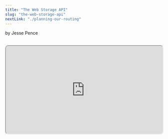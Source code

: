 ```yaml
---
title: "The Web Storage API"
slug: "the-web-storage-api"
nextLink: "./planning-our-routing"
---
```



by Jesse Pence

<Cat />

<br />

<iframe
  style="height: fit-content; aspect-ratio: 16/9; width: 100%; border-radius: 10px; shadow: 0 10px 10px 0 rgba(0, 0, 0, 0.2);"
  src="https://www.youtube.com/embed/GOsTR2HrE3A"
  id="ytplayer"
/>

<br />

## **Table of Contents**

<br />

<a href="#introduction">Introduction</a>
<a href="#comparison">Cookies</a>
<a href="#local-storage-and-demo">Local Storage and Demo</a>
<a href="#indexed-db-and-session-storage">IndexedDB and Session Storage</a>
<a href="#conclusion">Conclusion</a>

<br />

## **Introduction**

<br />

So, in our chapter on state, we talked about persisting user interaction so that we don't lose everything when the page reloads. The question is: How do we make that happen when the server sends the exact same file every time? Most of you probably already know, but the answer lies in storing information on the user's PC in one way or another. Traditionally, this has been done through something called cookies.

<br />

## **Cookies**

<br />

If the information that you want to store is in any way private to the user, that will of course require server-side authentication in some way-- even OAuth uses Google/Github/**someone**'s server. HTTP-only cookies are very secure if you do them right, so they are a good option for storing private information. However, they require an entire server-side framework to implement correctly which is more than our little 10 line server can handle. And, we're simply designing a shopping app that needs to remember the user's cart. In real life, this is not far from the amount of information that one needs to build an e-commerce app as long as you use an external payment provider like Stripe.

<br />

Cookies do have a few inherit issues as well. They are sent with every request, which is a lot of unnecessary data. They are also limited to 4kb, which is not a lot of space. Neither of those are issues for us, but they also expire after a certain amount of time, which is not ideal for a shopping cart. And, while setting and getting a cookie is much easier than many things in web development, there is another option that is even easier: Local Storage.

<br />

## **Local Storage and Demo**

<br />

Local Storage is a great option for storing small amounts of non-essential data. It is not particularly secure however, so you should stick with HTTP-only cookies for private data as even the most basic of attacks can get access to local storage. So, before we end this lesson and start building the entire shopping app, let's do a quick demonstration showing how the localStorage concept works.

<br />

<div
  style={{
    maxWidth: "100%",
    overflow: "auto",
    borderRadius: "5px",
    fontSize: "1.3rem",
  }}
>
    index.html
    ```html
<!-- Meta Tags, etc. -->
  <style>
    #container {
      display: flex;
      flex-direction: column;
      align-items: center;
      justify-content: center;
      height: 90vh;
      width: 50vw;
    }
  </style>
  <body>
    <label for="color-picker">Pick a color</label>
    <input type="color" id="color-picker" />
    <div id="container">
      <p>
        This container will remember your favorite color, even if you close the
        browser.
      </p>
    </div>
    <script defer>
      const container = document.getElementById("container")
      const colorPicker = document.getElementById("color-picker")
      const color = localStorage.getItem("favColor")
      if (color) {
        container.style.backgroundColor = color
        colorPicker.value = color
      }
      colorPicker.addEventListener("change", (e) => {
        container.style.backgroundColor = e.target.value
        localStorage.setItem("favColor", e.target.value)
      })
    </script>
  </body>
</html>
```
</div>

<br />

Alright, save the file, and let's boot it up:

http://localhost:3000

<br />

<iframe
  style="height: fit-content; aspect-ratio: 16/9; width: 100%; border: 2px solid #000; border-radius: 10px;"
  src="/demos/csr/ch8/demo/"
  id="demo"
/>

<br />

Feel free to close the browser and open it again. Or, if you're just using my demos for reference, right click on it and press 'reload frame'. The color will still be there.

<br />

It's important to understand that this is not essential to or restricted by our use of client-side routing. Nothing is stopping you from supplying the user's data from the server upon each page load request. I just wanted to demonstrate how easy localStorage is to work with, and how handy it can be for client-side situations like these.

<br />

However, I will stress once again that Local Storage should not be used for any kind of private information unless you are very confident in your encryption method. You just saw how easy it was to retrieve a value using plain old JavaScript. Even if your information is encrypted, it's better to use the built-in protections and tested reliability of HTTP-only cookies in my opinion. While this is not an authentication lesson, we will discuss some more concerns in chapter 15. But, since we don't have any authentication and it only takes a couple of lines of additional code, it looks like Local Storage is perfect for our use case.

<br />

To check out what you're currently holding in Local Storage, just hit f12 in the browser and then click on the application tab. Scroll down to Local Storage, and you should see the list of key/value pairs to the right. To clarify, the items in Local Storage are always stored as strings. If you have a more complex object that you want to store as a string, make sure that you use the JSON.stringify function on it before storing it (and JSON.parse when you take it out of storage.) We'll be using this in our app to store the cart as an array of objects.

<br />

## **IndexedDB and Session Storage**

<br />

As you can see, you can hold quite a bit in here, and if you ever have issues, the IndexedDB API is even better. The IndexedDB is a NoSQL database that is built into the browser. It is a bit more complicated to use, but it is a great option for storing large amounts of data. This is especially true if you want it to be available offline.

<br />

Session Storage is another option. It is similar to Local Storage except that it is deleted after the tab or window is closed-- which is already the default for our app's state since it is only one page. So, much of the traditional usage for session storage in Multi-Page Apps does not apply to us here. However, one way that session storage can be useful on a single page app is storing our state when users go to another website from the same browser window.

<br />

In our page that loaded the colors from the search parameters, the only state in the app was passed down from the URL and that was why we were able to restore it completely when we clicked backwards and forwards-- even from another website entirely. However, with apps with complex internal state, much of this can be lost when the user browses to another page. If we want to restore that app state on a popState event, one way of doing that is putting it in Session Storage during the onBeforeUnload event that happens when every page is closed. Then, you can just check if anything is in there on each popState event.

<br />

## **Conclusion**

<br />

Generally, in Single Page Applications, there are few things that fit in the gaps between simple, transient data that you want to store in a normal cookie; important, transient data that should to be saved in a HTTP-only cookie; complex, long-lived data that is suited to the indexedDB API; and utilitarian, long-lived data that can live in Local Storage. Here's a quick table to help you understand:

<br />
<div
  style={{
    maxWidth: "100%",
    overflow: "auto",
    border: "2px solid #000",
    borderRadius: "5px",
    fontSize: "1.3rem",
    textAlign: "center",
    fontFamily: "monospace",
  }}
>

| *Data Type*| *Importance* | *Persistence* | *API* |
| --------- | ---------- | ----------- | ------- |
| Simple    | Unimportant        | Transient   | Cookies |
| Simple    | Important  | Transient   | HTTP-only Cookies |
| Complex   | Unimportant        | Transient   | Session Storage |
| Simple    | Unimportant        | Persistent  | Local Storage |
| Complex   | Important  | Persistent  | IndexedDB |

</div>

<br />

We won't be implementing any Session Storage in this app, and honestly, I don't use normal cookies or session storage very much when building SPA's. But, here's a tweet with more details about using it for breadcrumbs. https://twitter.com/ryanflorence/status/1597633832173285376

<br />

As you can see, between the Web Storage API and cookies, we have a lot of options for storing data. Intelligently designed apps like Wordle are wise to leverage these APIs to give users a feeling of continuity upon page load without the need for unnecessary server requests. It just comes down to knowing what data you want to persist and why.

<br />

As I said, we will be using Local Storage for our shopping app. It is a simple and easy way to store data that we want to remain across both page loads and browser sessions. Who needs a server and a database when you have Local Storage? (Actual shopping apps... that's who.)

<br />

We now have all the tools we need to build our shopping app. However, building a client-side router is not something to approach lightly so we will be doing this bit-by-bit. In the next lesson, we're

<br />

[^1]: 1:
[^2]: 2:
